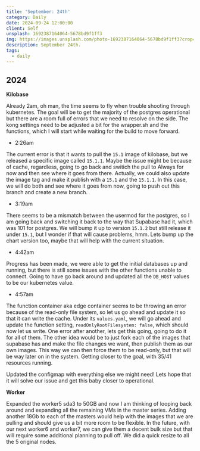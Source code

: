 ```yaml
---
title: 'September: 24th'
category: Daily
date: 2024-09-24 12:00:00
client: Self
unsplash: 1692387164064-5678bd9f1ff3
img: https://images.unsplash.com/photo-1692387164064-5678bd9f1ff3?crop=entropy&cs=srgb&fm=jpg&ixid=MnwzNjM5Nzd8MHwxfHJhbmRvbXx8fHx8fHx8fDE2ODE3NDg2ODY&ixlib=rb-4.0.3&q=85
description: September 24th. 
tags:
  - daily
---
```



## 2024

**Kilobase**

Already 2am, oh man, the time seems to fly when trouble shooting through kubernetes.
The goal will be to get the majority of the postgres operational but there are a room full of errors that we need to resolve on the side.
The kong settings need to be adjusted a bit for the wrapper.sh and the functions, which I will start while waiting for the build to move forward.

- 2:26am

The current error is that it wants to pull the `15.1` image of kilobase, but we released a specific image called `15.1.1`.
Maybe the issue might be because of cache, regardless, going to go back and switich the pull to Always for now and then see where it goes from there.
Actually, we could also update the image tag and make it publish with a `15.1` and the `15.1.1`.
In this case, we will do both and see where it goes from now, going to push out this branch and create a new branch.

- 3:19am

There seems to be a mismatch between the usermod for the postgres, so I am going back and switching it back to the way that Supabase had it, which was 101 for postgres.
We will bump it up to version `15.1.2` but still release it under `15.1`, but I wonder if that will cause problems, hmm.
Lets bump up the chart version too, maybe that will help with the current situation.

- 4:42am

Progress has been made, we were able to get the initial databases up and running, but there is still some issues with the other functions unable to connect.
Going to have go back around and updated all the `DB_HOST` values to be our kubernetes value.

- 4:57am

The function container aka edge container seems to be throwing an error because of the read-only file system, so let us go ahead and update it so that it can write the cache.
Under its `values.yaml`, we will go ahead and update the function setting, `readOnlyRootFilesystem: false`, which should now let us write.
One error after another, lets get this going, going to do it for all of them.
The other idea would be to just fork each of the images that supabase has and make the file changes we want, then publish them as our own images.
This way we can then force them to be read-only, but that will be way later on in the system.
Getting closer to the goal, with 35/41 resources running.

Updated the configmap with everything else we might need! Lets hope that it will solve our issue and get this baby closer to operational.

**Worker**

Expanded the worker5 sda3 to 50GB and now I am thinking of looping back around and expanding all the remaining VMs in the master series.
Adding another 18Gb to each of the masters would help with the images that we are pulling and should give us a bit more room to be flexible.
In the future, with our next worker6 and worker7, we can give them a decent bulk size but that will require some additional planning to pull off.
We did a quick resize to all the 5 original nodes.
